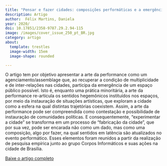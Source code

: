 ```yaml
---
title: "Pensar e fazer cidades: composições performáticas e a emergência do espaço público"
description: Artigo
author:  Félix Martins, Daniela 
year: 2020/
doi: 10.17851/2358-9787.29.2.94-115
image: /images/cover_issue_250_pt_BR.jpg
category: artigo
about:
  template: trestles
  image-width: 15em
  image-shape: rounded

---
```


O artigo tem por objetivo apresentar a arte da performance como um agenciamento/assemblage que, ao recuperar a condição de multiplicidade e de inter-relações nas cidades, participa da emergência de um espaço público possível. Isto é, enquanto uma prática minoritária, a arte da performance re-articula os sentidos hegemônicos instituídos nos espaços, por meio da instauração de situações artísticas, que exploram a cidade como a esfera na qual distintas trajetórias coexistem. Assim, a arte da performance pode ser compreendida como contestação e possibilidade de instauração de comunidades políticas. E consequentemente, “experimentar a cidade” se transforma em um processo de “fabricação da cidade”, que por sua vez, pode ser encarada não como um dado, mas como uma composição, algo por fazer, na qual sentidos em latência são atualizados no evento performático. Esses elementos foram reunidos a partir da realização de pesquisa empírica junto ao grupo Corpos Informáticos e suas ações na cidade de Brasília.  

[Baixe o artigo completo](https://www.periodicos.unimontes.br/index.php/rds/article/view/3262)
